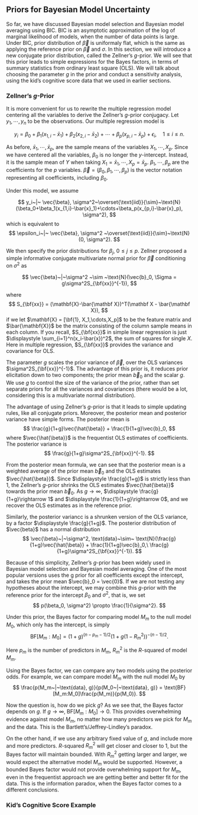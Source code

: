 ## Priors for Bayesian Model Uncertainty

So far, we have discussed Bayesian model selection and Bayesian model averaging using BIC. BIC is an asymptotic approximation of the log of marginal likelihood of models, when the number of data points is large. Under BIC, prior distribution of $\vec{\beta}$ is uniformaly flat, which is the same as applying the reference prior on $\vec{\beta}$ and $\sigma$. In this section, we will introduce a new conjugate prior distribution, called the Zellner's $g$-prior. We will see that this prior leads to simple expressions for the Bayes factors, in terms of summary statistics from ordinary least square (OLS). We will talk about choosing the parameter $g$ in the prior and conduct a sensitivity analysis, using the kid's cognitive score data that we used in earlier sections.

### Zellner's $g$-Prior

It is more convenient for us to rewrite the multiple regression model centering all the variables to derive the Zellner's $g$-prior conjugacy. Let $y_1,\cdots,y_n$ to be the observations. Our multiple regression model is

$$ y_i = \beta_0 + \beta_1(x_{1,i}-\bar{x}_1) + \beta_2(x_{2, i}-\bar{x}_2)+\cdots +\beta_p(x_{p, i}-\bar{x}_p)+\epsilon_i, \quad 1\leq i\leq n.$$

As before, $\bar{x}_1, \cdots,\bar{x}_p$, are the sample means of the variables $X_1,\cdots,X_p$. Since we have centered all the variables, $\beta_0$ is no longer the $y$-intercept. Instead, it is the sample mean of $Y$ when taking $X_1=\bar{x}_1,\cdots, X_p=\bar{x}_p$. $\beta_1,\cdots,\beta_p$ are the coefficients for the $p$ variables. $\vec{\beta}=(\beta_0,\beta_1,\cdots,\beta_p)$ is the vector notation representing all coefficients, including $\beta_0$.

Under this model, we assume

$$ y_i~|~ \vec{\beta}, \sigma^2~\overset{\text{iid}}{\sim}~\text{N}(\beta_0+\beta_1(x_{1,i}-\bar{x}_1)+\cdots+\beta_p(x_{p,i}-\bar{x}_p), \sigma^2), $$
which is equivalent to
$$ \epsilon_i~|~ \vec{\beta}, \sigma^2 ~\overset{\text{iid}}{\sim}~\text{N}(0, \sigma^2). $$


We then specify the prior distributions for $\beta_j,\ 0\leq j\leq p$. Zellner proposed a simple informative conjugate multivariate normal prior for $\vec{\beta}$ conditioning on $\sigma^2$ as

$$ \vec{\beta}~|~\sigma^2 ~\sim ~\text{N}(\vec{b}_0, \Sigma = g\sigma^2S_{\bf{xx}}^{-1}), $$

where 
$$ S_{\bf{xx}} = (\mathbf{X}-\bar{\mathbf X})^T(\mathbf X - \bar{\mathbf X}), $$
if we let $\mathbf{X} = [\bf{1}, X_1,\cdots,X_p]$ to be the feature matrix and $\bar{\mathbf{X}}$ be the matrix consisting of the column sample means in each column. If you recall, $S_{\bf{xx}}$ in simple linear regression is just $\displaystyle \sum_{i=1}^n(x_i-\bar{x})^2$, the sum of squares for single $X$. Here in multiple regression, $S_{\bf{xx}}$ provides the variance and covariance for OLS. 

The parameter $g$ scales the prior variance of $\vec{\beta}$, over the OLS variances $\sigma^2S_{\bf{xx}}^{-1}$.  The advantage of this prior is, it reduces prior elicitation down to two components; the prior mean $\vec{b}_0$ and the scalar $g$. We use $g$ to control the size of the variance of the prior, rather than set separate priors for all the variances and covariances (there would be a lot, considering this is a multivariate normal distribution).

The advantage of using Zellner's $g$-prior is that it leads to simple updating rules, like all conjugate priors. Moreover, the posterior mean and posterior variance have simple forms. The posterior mean is
$$ \frac{g}{1+g}\vec{\hat{\beta}} + \frac{1}{1+g}\vec{b}_0, $$
where $\vec{\hat{\beta}}$ is the frequentist OLS estimates of coefficients. The posterior variance is
$$  \frac{g}{1+g}\sigma^2S_{\bf{xx}}^{-1}. $$

From the posterior mean formula, we can see that the posterior mean is a weighted average of the prior mean $\vec{b}_0$ and the OLS estimates $\vec{\hat{\beta}}$. Since $\displaystyle \frac{g}{1+g}$ is strictly less than 1, the Zellner's $g$-prior shrinks the OLS estimates $\vec{\hat{\beta}}$ towards the prior mean $\vec{b}_0$. As $g\rightarrow \infty$, $\displaystyle \frac{g}{1+g}\rightarrow 1$ and $\displaystyle \frac{1}{1+g}\rightarrow 0$, and we recover the OLS estimates as in the reference prior.

Similarly, the posterior variancc is a shrunken version of the OLS variance, by a factor $\displaystyle \frac{g}{1+g}$. The posterior distribution of $\vec{beta}$ has a normal distribution
$$ \vec{\beta}~|~\sigma^2, \text{data}~\sim~ \text{N}(\frac{g}{1+g}\vec{\hat{\beta}} + \frac{1}{1+g}\vec{b}_0,\ \frac{g}{1+g}\sigma^2S_{\bf{xx}}^{-1}). $$

Because of this simplicity, Zellner's $g$-prior has been widely used in Bayesian model selection and Bayesian model averaging. One of the most popular versions uses the g prior for all coefficients except the intercept, and takes the prior mean $\vec{b}_0 = \vec{0}$. If we are not testing any hypotheses about the intercept, we may combine this $g$-prior with the reference prior for the intercept $\beta_0$ and $\sigma^2$, that is, we set
$$ p(\beta_0, \sigma^2) \propto \frac{1}{\sigma^2}. $$

Under this prior, the Bayes factor for comparing model $M_m$ to the null model $M_0$, which only has the intercept, is simply
$$ \text{BF}[M_m:M_0] = (1+g)^{(n-p_m-1)/2}(1+g(1-R_m^2))^{-(n-1)/2}. $$

Here $p_m$ is the number of predictors in $M_m$, $R_m^2$ is the $R$-squared of model $M_m$.

Using the Bayes factor, we can compare any two models using the posterior odds. For example, we can compare model $M_m$ with the null model $M_0$ by
$$ \frac{p(M_m~|~\text{data}, g)}{p(M_0~|~\text{data}, g)} = \text{BF}[M_m:M_0]\frac{p(M_m)}{p(M_0)}. $$


Now the question is, how do we pick $g$? As we see that, the Bayes factor depends on $g$. If $g\rightarrow \infty$,  $\text{BF}[M_m:M_0]\rightarrow 0$. This provides overwhelming evidence against model $M_m$, no matter how many predictors we pick for $M_m$ and the data. This is the Bartlett's/Jeffrey-Lindley's paradox.

On the other hand, if we use any arbitrary fixed value of $g$, and include more and more predictors. $R$-squared $R_m^2$ will get closer and closer to 1, but the Bayes factor will maintain bounded. With $R_m^2$ getting larger and larger, we would expect the alternative model $M_m$ would be supported. However, a bounded Bayes factor would not provide overwhelming support for $M_m$, even in the frequentist approach we are getting better and better fit for the data. This is the information paradox, when the Bayes factor comes to a different conclusions. 

<!--
However, there's some solutions that appear to lead to reasonable results in small and large samples. Based on empirical results with real data to theory and provide a resolution to these two paradoxes. In the cases below, the prior distribution depends on n. Now, that might be troubling but remember, that the sum of squares term in the prior is likely getting larger with n. So, this serves to balance the growth of that term. And in the limit converges to prior that depends on the variance of x from the population. 
5:25
The unit information prior takes g = n, so that the information the prior is worth a single observation. This is the same as saying n over g = one. Taking g = n though ignores our uncertainty in the choice of g. Since we don't know g a priori, we could use a prior distribution where the expected value of n over g is 1. One such example is the prior. This is obtained by putting a gamma prior on n over g. A third example puts the beta distribution on one over one plus g over n. The name of hyper g over n is, because the base factor can be expressed in terms of a special hyper g metric function. 
6:07
-->

### Kid's Cognitive Score Example

<!--
Let's look at these priors and a couple of others for the kids cognitive scores example. For each prior, I found the posture of probabilities that each of the four productive variables would be included in the model. This is the posterior probability that each beta equals zero. 
6:24
Each bar plot corresponds to one of the four predictor variables. High school status, mom's IQ. Whether the mom worked during the first three years and mom's age. From left to write in each bar plot, we have the posterior inclusion probabilities under BIC. The g prior, which equals n. The Zellner shell prior. The hyper g over n prior. The empirical Bayes method, where we estimate g and AIC. Where the AIC values are converted to posterior probabilities, like we did with BIC. 
6:55
All the methods agree that we should include mom's IQ. 
6:59
Mom's high school status has a probability included that is over 0.5 across all the methods. With BIC the g prior being the most conservative. Also, all approaches are great at the probabilities that worker A should be included are less than 0.5. With AIC being the least conservative and the AC and the G prior being the most conservative. AIC is designed to find good predictive models and including a predictor whose coefficient is really 0. Does not impact predictions, although a simpler model may be true. In this case, the methods all agree loosely on what are the most important variables. But differ in the magnitudes of the posterior inclusion probabilities. The Zone E Kal Sochi Prior and the Hyper G over N Prior provide results that are between the two extremes of BIC and AIC. And overall perform well in a range a problems. 
7:52
To recap, we've introduced Zellner's g prior a conjugate prior distribution for basic model selection and model averaging. We've discussed some of the problems with choosing g. Where g's that are too large or small lead to inconsistent behavior from what one might expect. To resolve the Bartlett's paradox and information paradox, we recommend g equals n. Or, placing a prior distribution on g over n. 
8:18
We compare posterior inclusion probabilities using a range of priors. Overall, priors agree on the most important variables. 
8:27
In the next videos, we will put everything together with the larger example. And we'll talk more about decision making and what to report in the presence of model and certainty. 

-->